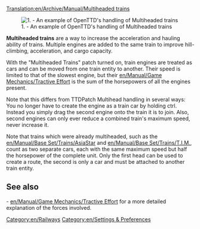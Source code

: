 [[Translation:en/Archive/Manual/Multiheaded trains]]

[[File:en/Multihead example.png|right|none|frame|1. - An example of OpenTTD's handling of Multiheaded trains]]

'''Multiheaded trains''' are a way to increase the acceleration and hauling ability of trains. Multiple engines are added to the same train to improve hill-climbing, acceleration, and cargo capacity.

With the "Multiheaded Trains" patch turned on, train engines are treated as cars and can be moved from one train entity to another. Their speed is limited to that of the slowest engine, but their [[en/Manual/Game Mechanics/Tractive Effort]] is the sum of the horsepowers of all the engines present. 

Note that this differs from TTDPatch Multihead handling in several ways: You no longer have to create the engine as a train car by holding ctrl. Instead you simply drag the second engine onto the train it is to join. Also, second engines can only ever reduce a combined train's maximum speed, never increase it.

Note that trains which were already multiheaded, such as the [[en/Manual/Base Set/Trains/AsiaStar]] and [[en/Manual/Base Set/Trains/T.I.M.]], count as two separate cars, each with the same maximum speed but half the horsepower of the complete unit. Only the first head can be used to create a route, the second is only a car and must be attached to another train entity. 

== See also ==
- [[en/Manual/Game Mechanics/Tractive Effort]] for a more detailed explanation of the forces involved.

[[Category:en/Railways]]
[[Category:en/Settings & Preferences]]
